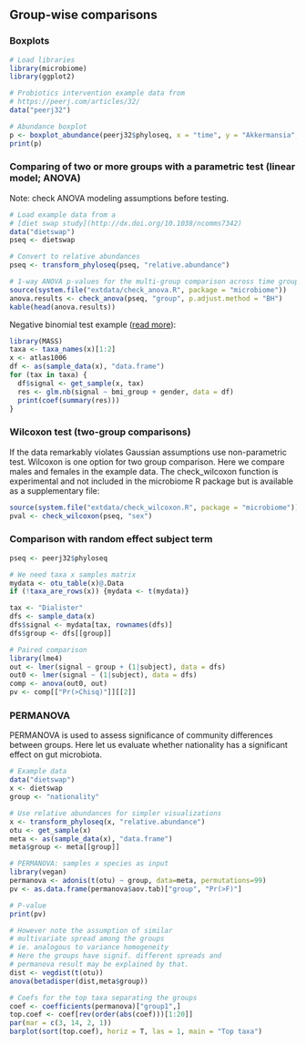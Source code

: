 ## Group-wise comparisons


### Boxplots

```r
# Load libraries
library(microbiome)
library(ggplot2)

# Probiotics intervention example data from
# https://peerj.com/articles/32/
data("peerj32")

# Abundance boxplot
p <- boxplot_abundance(peerj32$phyloseq, x = "time", y = "Akkermansia", line = "subject", color = "gender")
print(p)
```


### Comparing of two or more groups with a parametric test (linear model; ANOVA)

Note: check ANOVA modeling assumptions before testing. 

```r
# Load example data from a 
# [diet swap study](http://dx.doi.org/10.1038/ncomms7342)
data("dietswap")
pseq <- dietswap

# Convert to relative abundances
pseq <- transform_phyloseq(pseq, "relative.abundance")

# 1-way ANOVA p-values for the multi-group comparison across time groups
source(system.file("extdata/check_anova.R", package = "microbiome"))
anova.results <- check_anova(pseq, "group", p.adjust.method = "BH")
kable(head(anova.results))
```


Negative binomial test example ([read more](http://www.ats.ucla.edu/stat/r/dae/nbreg.htm)):

```r
library(MASS)
taxa <- taxa_names(x)[1:2]
x <- atlas1006
df <- as(sample_data(x), "data.frame")
for (tax in taxa) {
  df$signal <- get_sample(x, tax)
  res <- glm.nb(signal ~ bmi_group + gender, data = df)
  print(coef(summary(res)))
}
```

### Wilcoxon test (two-group comparisons)

If the data remarkably violates Gaussian assumptions use
non-parametric test. Wilcoxon is one option for two group
comparison. Here we compare males and females in the example data. The
check_wilcoxon function is experimental and not included in the
microbiome R package but is available as a supplementary file:

```r
source(system.file("extdata/check_wilcoxon.R", package = "microbiome"))
pval <- check_wilcoxon(pseq, "sex")
```


### Comparison with random effect subject term

```r
pseq <- peerj32$phyloseq

# We need taxa x samples matrix
mydata <- otu_table(x)@.Data
if (!taxa_are_rows(x)) {mydata <- t(mydata)}

tax <- "Dialister"
dfs <- sample_data(x)
dfs$signal <- mydata[tax, rownames(dfs)]
dfs$group <- dfs[[group]]

# Paired comparison
library(lme4)
out <- lmer(signal ~ group + (1|subject), data = dfs)
out0 <- lmer(signal ~ (1|subject), data = dfs)
comp <- anova(out0, out)
pv <- comp[["Pr(>Chisq)"]][[2]]
```

### PERMANOVA

PERMANOVA is used to assess significance of community differences between groups. Here let us evaluate whether nationality has a significant effect on gut microbiota.

```r
# Example data
data("dietswap")
x <- dietswap
group <- "nationality"

# Use relative abundances for simpler visualizations
x <- transform_phyloseq(x, "relative.abundance")
otu <- get_sample(x)
meta <- as(sample_data(x), "data.frame")
meta$group <- meta[[group]]

# PERMANOVA: samples x species as input
library(vegan)
permanova <- adonis(t(otu) ~ group, data=meta, permutations=99)
pv <- as.data.frame(permanova$aov.tab)["group", "Pr(>F)"]

# P-value
print(pv)

# However note the assumption of similar
# multivariate spread among the groups
# ie. analogous to variance homogeneity
# Here the groups have signif. different spreads and
# permanova result may be explained by that.
dist <- vegdist(t(otu))
anova(betadisper(dist,meta$group))

# Coefs for the top taxa separating the groups
coef <- coefficients(permanova)["group1",]
top.coef <- coef[rev(order(abs(coef)))[1:20]]
par(mar = c(3, 14, 2, 1))
barplot(sort(top.coef), horiz = T, las = 1, main = "Top taxa")
```

